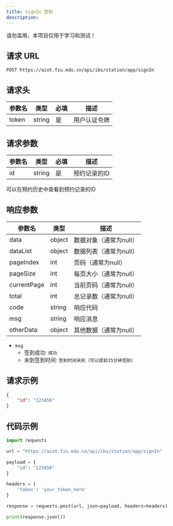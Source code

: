 ---
title: signIn 签到
description: 
---
<Note type="warning" title="Warning">
请勿滥用，本项目仅用于学习和测试！
</Note>

## 请求 URL

```http
POST https://aiot.fzu.edu.cn/api/ibs/station/app/signIn
```

## 请求头

| 参数名 | 类型   | 必填 | 描述         |
| ------ | ------ | ---- | ------------ |
| token  | string | 是   | 用户认证令牌 |

## 请求参数

| 参数名 | 类型   | 必填 | 描述         |
| ------ | ------ | ---- | ------------ |
| id     | string | 是   | 预约记录的ID |

<Note type="note" title="Note">
可以在预约历史中查看到预约记录的ID
</Note>

## 响应参数

| 参数名      | 类型   | 描述                   |
| ----------- | ------ | ---------------------- |
| data        | object | 数据对象（通常为null） |
| dataList    | object | 数据列表（通常为null） |
| pageIndex   | int    | 页码（通常为null）     |
| pageSize    | int    | 每页大小（通常为null） |
| currentPage | int    | 当前页码（通常为null） |
| total       | int    | 总记录数（通常为null） |
| code        | string | 响应代码        |
| msg         | string | 响应消息               |
| otherData   | object | 其他数据（通常为null） |

- `msg`
    - 签到成功: `成功`
    - 未到签到时间: `签到时间未到（可以提前15分钟签到）`

## 请求示例

```json
{
    "id": "123456"
}
```

## 代码示例

```python
import requests

url = "https://aiot.fzu.edu.cn/api/ibs/station/app/signIn"

payload = {
    "id": "123456"
}

headers = {
    'token': 'your_token_here'
}

response = requests.post(url, json=payload, headers=headers)

print(response.json())
```